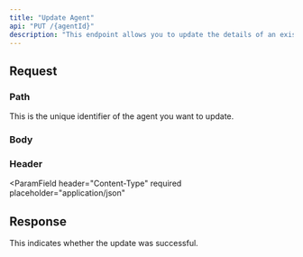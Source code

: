 ```yaml
---
title: "Update Agent"
api: "PUT /{agentId}"
description: "This endpoint allows you to update the details of an existing agent. You need to provide the agent's unique identifier and it's updated details."
---
```


## Request

### Path

<ParamField path="agentId" type="string" required placeholder="YOUR_AGENT_ID">
  This is the unique identifier of the agent you want to update.
</ParamField>

### Body

<Snippet file="agent.body.mdx" />

### Header

<ParamField
  header="Content-Type"
  required
  placeholder="application/json"
></ParamField>

<Snippet file="authorization.header.mdx" />

## Response

<ResponseField name="status" type="string">
  This indicates whether the update was successful.
</ResponseField>
